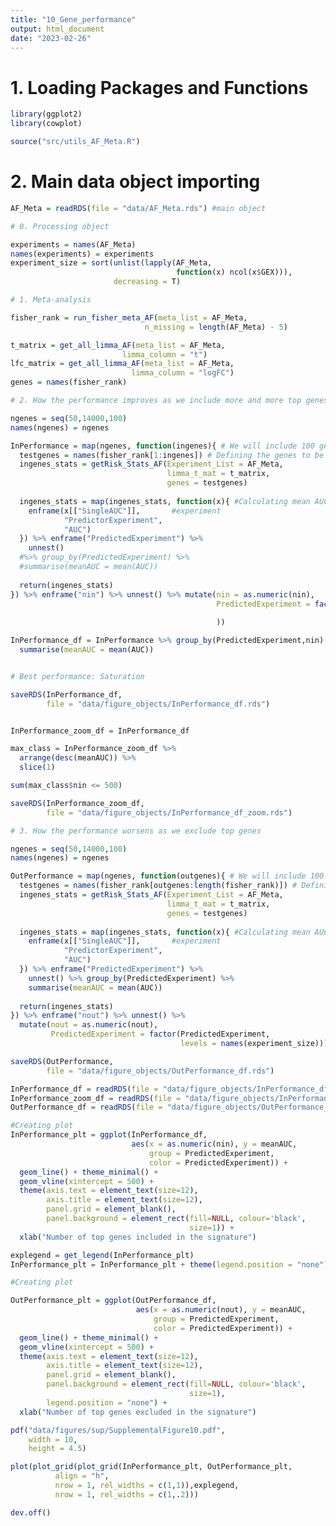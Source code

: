 ```yaml
---
title: "10_Gene_performance"
output: html_document
date: "2023-02-26"
---
```


# 1. Loading Packages and Functions
```r
library(ggplot2)
library(cowplot)

source("src/utils_AF_Meta.R")
```

# 2. Main data object importing
```r
AF_Meta = readRDS(file = "data/AF_Meta.rds") #main object
```

```r
# 0. Processing object

experiments = names(AF_Meta)
names(experiments) = experiments
experiment_size = sort(unlist(lapply(AF_Meta, 
                                     function(x) ncol(x$GEX))),
                       decreasing = T)
```

```r
# 1. Meta-analysis

fisher_rank = run_fisher_meta_AF(meta_list = AF_Meta,
                              n_missing = length(AF_Meta) - 5)

t_matrix = get_all_limma_AF(meta_list = AF_Meta,
                         limma_column = "t")
lfc_matrix = get_all_limma_AF(meta_list = AF_Meta,
                           limma_column = "logFC")
genes = names(fisher_rank)

```

```r
# 2. How the performance improves as we include more and more top genes

ngenes = seq(50,14000,100)
names(ngenes) = ngenes

InPerformance = map(ngenes, function(ingenes){ # We will include 100 genes at a time til 5k
  testgenes = names(fisher_rank[1:ingenes]) # Defining the genes to be used to calculate DS
  ingenes_stats = getRisk_Stats_AF(Experiment_List = AF_Meta,
                                   limma_t_mat = t_matrix, 
                                   genes = testgenes)
  
  ingenes_stats = map(ingenes_stats, function(x){ #Calculating mean AUC of each predicted
    enframe(x[["SingleAUC"]],       #experiment
            "PredictorExperiment",
            "AUC")
  }) %>% enframe("PredictedExperiment") %>%
    unnest() 
  #%>% group_by(PredictedExperiment) %>%
  #summarise(meanAUC = mean(AUC))
  
  return(ingenes_stats)
}) %>% enframe("nin") %>% unnest() %>% mutate(nin = as.numeric(nin),
                                              PredictedExperiment = factor(PredictedExperiment,
                                                                           levels = names(experiment_size)
                                              ))

InPerformance_df = InPerformance %>% group_by(PredictedExperiment,nin) %>%
  summarise(meanAUC = mean(AUC))


# Best performance: Saturation

saveRDS(InPerformance_df, 
        file = "data/figure_objects/InPerformance_df.rds")


InPerformance_zoom_df = InPerformance_df

max_class = InPerformance_zoom_df %>% 
  arrange(desc(meanAUC)) %>% 
  slice(1)

sum(max_class$nin <= 500)

saveRDS(InPerformance_zoom_df, 
        file = "data/figure_objects/InPerformance_df_zoom.rds")

```

```r
# 3. How the performance worsens as we exclude top genes

ngenes = seq(50,14000,100)
names(ngenes) = ngenes

OutPerformance = map(ngenes, function(outgenes){ # We will include 100 genes at a time til 5k
  testgenes = names(fisher_rank[outgenes:length(fisher_rank)]) # Defining the genes to be used to calculate DS
  ingenes_stats = getRisk_Stats_AF(Experiment_List = AF_Meta,
                                   limma_t_mat = t_matrix, 
                                   genes = testgenes)
  
  ingenes_stats = map(ingenes_stats, function(x){ #Calculating mean AUC of each predicted
    enframe(x[["SingleAUC"]],       #experiment
            "PredictorExperiment",
            "AUC")
  }) %>% enframe("PredictedExperiment") %>%
    unnest() %>% group_by(PredictedExperiment) %>%
    summarise(meanAUC = mean(AUC))
  
  return(ingenes_stats)
}) %>% enframe("nout") %>% unnest() %>% 
  mutate(nout = as.numeric(nout),
         PredictedExperiment = factor(PredictedExperiment,
                                      levels = names(experiment_size)))

saveRDS(OutPerformance, 
        file = "data/figure_objects/OutPerformance_df.rds")
```

```r
InPerformance_df = readRDS(file = "data/figure_objects/InPerformance_df.rds")
InPerformance_zoom_df = readRDS(file = "data/figure_objects/InPerformance_df_zoom.rds")
OutPerformance_df = readRDS(file = "data/figure_objects/OutPerformance_df.rds")
```

```r
#Creating plot 
InPerformance_plt = ggplot(InPerformance_df, 
                           aes(x = as.numeric(nin), y = meanAUC, 
                               group = PredictedExperiment, 
                               color = PredictedExperiment)) +
  geom_line() + theme_minimal() + 
  geom_vline(xintercept = 500) + 
  theme(axis.text = element_text(size=12),
        axis.title = element_text(size=12),
        panel.grid = element_blank(),
        panel.background = element_rect(fill=NULL, colour='black',
                                        size=1)) +
  xlab("Number of top genes included in the signature")

explegend = get_legend(InPerformance_plt)
InPerformance_plt = InPerformance_plt + theme(legend.position = "none")
```

```r
#Creating plot 

OutPerformance_plt = ggplot(OutPerformance_df, 
                            aes(x = as.numeric(nout), y = meanAUC, 
                                group = PredictedExperiment, 
                                color = PredictedExperiment)) +
  geom_line() + theme_minimal() + 
  geom_vline(xintercept = 500) + 
  theme(axis.text = element_text(size=12),
        axis.title = element_text(size=12),
        panel.grid = element_blank(),
        panel.background = element_rect(fill=NULL, colour='black',
                                        size=1),
        legend.position = "none") +
  xlab("Number of top genes excluded in the signature")
```

```r
pdf("data/figures/sup/SupplementalFigure10.pdf",
    width = 10,
    height = 4.5)

plot(plot_grid(plot_grid(InPerformance_plt, OutPerformance_plt,
          align = "h",
          nrow = 1, rel_widths = c(1,1)),explegend,
          nrow = 1, rel_widths = c(1,.2)))

dev.off()
```













